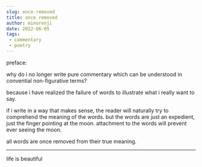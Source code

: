 ```yaml
---
slug: once-removed
title: once removed
author: minorenji
date: 2022-06-05
tags:
 - commentary
 - poetry
---
```


preface:

why do i no longer write pure commentary which can be understood in convential non-figurative terms?

because i have realized the failure of words to illustrate what i really want to say.  

if i write in a way that makes sense, the reader will naturally try to comprehend the meaning of the words. but the words are just an expedient, just the finger pointing at the moon. attachment to the words will prevent ever seeing the moon.

all words are once removed from their true meaning.

---

life is beautiful